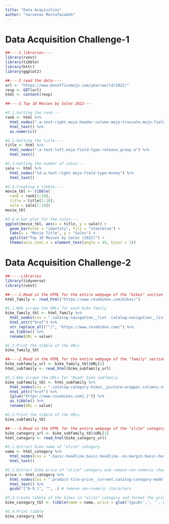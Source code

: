 ```yaml
---
title: "Data Acquisition"
author: "Sarvenaz Mostafazadeh"
---
```


# Data Acquisition Challenge-1

```r
##----1.libraries----
library(rvest)
library(tibble)
library(httr)
library(ggplot2)

##----2.read the data----
url <- "https://www.boxofficemojo.com/year/world/2022/"
resp <- GET(url)
html <- content(resp)

##----3.Top 10 Movies by Sales-2022----

#3.1.Getting the rank----
rank <- html %>% 
  html_nodes(".a-text-right.mojo-header-column.mojo-truncate.mojo-field-type-rank.mojo-sort-column") %>% 
  html_text() %>% 
  as.numeric()

#3.2.Getting the title----
title <- html %>% 
  html_nodes(".a-text-left.mojo-field-type-release_group a") %>% 
  html_text()

#3.3.Getting the number of sales----
sale <- html %>%
  html_nodes("td.a-text-right.mojo-field-type-money") %>%
  html_text() 

#3.4.Creating a tibble----
movie_tbl <- tibble(
  rank = rank[1:10], 
  title = title[1:10], 
  sale = sale[1:10])
movie_tbl

#3.6.A bar plot for the sales----
ggplot(movie_tbl, aes(x = title, y = sale)) +
  geom_bar(stat = "identity", fill = "steelblue") +
  labs(x = "Movie Title", y = "Sales") +
  ggtitle("Top 10 Movies by Sales (2022)") +
  theme(axis.text.x = element_text(angle = 45, hjust = 1))

```

# Data Acquisition Challenge-2

```r
##----.Libraries
library(tidyverse)
library(rvest)

##----1.Read in the HTML for the entire webpage of the "bikes" section----
html_family <- read_html("https://www.rosebikes.com/bikes/")

#1.1.Web scrape the URLs for each bike family
bike_family_tbl <- html_family %>%
  html_nodes(css = ".catalog-navigation__list .catalog-navigation__list-item .catalog-navigation__link") %>%
  html_attr("href") %>%
  str_replace_all("^/", "https://www.rosebikes.com/") %>%
  as_tibble() %>%
  rename(URL = value)

#1.2.Print the tibble of the URLs
bike_family_tbl

##----2.Read in the HTML for the entire webpage of the "family" section----
bike_subfamily_url <- bike_family_tbl$URL[2]
html_subfamily <- read_html(bike_subfamily_url)

#2.1.Web scrape the URLs for "Road" bike subfamily
bike_subfamily_tbl <- html_subfamily %>%
  html_nodes(css = ".catalog-category-bikes__picture-wrapper.columns.small-12.medium-6.mediumlarge-7.large-8.catalog-category-bikes__picture-wrapper--left") %>%
  html_attr("href") %>%
  {glue("https://www.rosebikes.com{.}")} %>%
  as_tibble() %>%
  rename(URL = value)

#2.2.Print the tibble of the URLs
bike_subfamily_tbl

##----3.Read in the HTML for the entire webpage of the "xlite" category section----
bike_category_url <- bike_subfamily_tbl$URL[1]
html_category <- read_html(bike_category_url)

#3.1.Extract bike name of "xlite" category
name <- html_category %>%
  html_nodes(css = ".basic-headline.basic-headline--no-margin.basic-headline--small.basic-headline--left .basic-headline__title") %>%
  html_text() 

#3.2.Extract bike price of "xlite" category and remove non-numeric characters
price <- html_category %>%
  html_nodes(css = ".product-tile-price__current.catalog-category-model__price-current .product-tile-price__current-value.catalog-category-model__price-current-value") %>%
  html_text() %>%
  gsub("[^0-9.]", "", .) # remove non-numeric characters

#3.3.Create tibble of the bikes in "xlite" category and format the price
bike_category_tbl <- tibble(name = name, price = glue("{gsub(',', '', gsub('€', '', price))}"))

#3.4.Print tibble
bike_category_tbl

```









